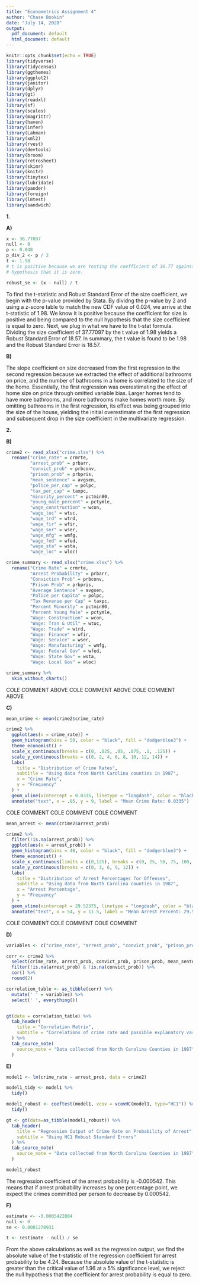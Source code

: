 ```yaml
---
title: "Econometrics Assignment 4"
author: "Chase Bookin"
date: "July 14, 2020"
output:
  pdf_document: default
  html_document: default
---
```


```r
knitr::opts_chunk$set(echo = TRUE)
library(tidyverse)
library(tidycensus)
library(ggthemes)
library(ggplot2)
library(janitor)
library(dplyr)
library(gt)
library(readxl)
library(sf)
library(scales)
library(magrittr)
library(haven)
library(infer)
library(Lahman)
library(xml2)
library(rvest)
library(devtools)
library(broom)
library(retrosheet)
library(skimr)
library(knitr)
library(tinytex)
library(lubridate)
library(pander)
library(foreign)
library(lmtest)
library(sandwich)
```

**1. **  
  
**A) **
```r
x <- 36.77097
null <- 0
p <- 0.048
p_div_2 <- p / 2
t <- 1.98
# t is positive because we are testing the coefficient of 36.77 against the
# hypothesis that it is zero.

robust_se <- (x - null) / t

```
  
To find the t-statistic and Robust Standard Error of the size coefficient, we
begin with the p-value provided by Stata. By dividng the p-value by 2 and using
a z-score table to match the new CDF value of 0.024, we arrive at the
t-statistic of 1.98. We know it is positive because the coefficient for size is
positive and being compared to the null hypothesis that the size coefficient is
equal to zero. Next, we plug in what we have to the t-stat formula. Dividing the
size coefficient of 37.77097 by the t value of 1.98 yields a Robust Standard
Error of 18.57. In summary, the t value is found to be 1.98 and the Robust
Standard Error is 18.57.

**B) **  

The slope coefficient on size decreased from the first regression to the second
regression because we extracted the effect of additional bathrooms on price, and
the number of bathrooms in a home is correlated to the size of the home.
Essentially, the first regression was overestimating the effect of home size on
price through omitted variable bias. Larger homes tend to have more bathrooms,
and more bathrooms make homes worth more. By omitting bathrooms in the first
regression, its effect was being grouped into the size of the house, yielding
the initial overestimate of the first regression and subsequent drop in the size
coefficient in the multivariate regression.  
  
**2. **  
  
**B) **  

```r
crime2 <- read_xlsx("crime.xlsx") %>% 
  rename("crime_rate" = crmrte,
         "arrest_prob" = prbarr,
         "convict_prob" = prbconv,
         "prison_prob" = prbpris,
         "mean_sentence" = avgsen,
         "police_per_cap" = polpc,
         "tax_per_cap" = taxpc,
         "minority_percent" = pctmin80,
         "young_male_percent" = pctymle,
         "wage_construction" = wcon,
         "wage_tuc" = wtuc,
         "wage_trd" = wtrd,
         "wage_fir" = wfir,
         "wage_ser" = wser,
         "wage_mfg" = wmfg,
         "wage_fed" = wfed,
         "wage_sta" = wsta,
         "wage_loc" = wloc)

crime_summary <- read_xlsx("crime.xlsx") %>% 
  rename("Crime Rate" = crmrte,
         "Arrest Probability" = prbarr,
         "Conviction Prob" = prbconv,
         "Prison Prob" = prbpris,
         "Average Sentence" = avgsen,
         "Police per Capita" = polpc,
         "Tax Revenue per Cap" = taxpc,
         "Percent Minority" = pctmin80,
         "Percent Young Male" = pctymle,
         "Wage: Construction" = wcon,
         "Wage: Tran & Util" = wtuc,
         "Wage: Trade" = wtrd,
         "Wage: Finance" = wfir,
         "Wage: Service" = wser,
         "Wage: Manufacturing" = wmfg,
         "Wage: Federal Gov" = wfed,
         "Wage: State Gov" = wsta,
         "Wage: Local Gov" = wloc)

crime_summary %>% 
  skim_without_charts()
```

COLE COMMENT ABOVE
COLE COMMENT ABOVE
COLE COMMENT ABOVE
  
  
**C) **  
```r
  
mean_crime <- mean(crime2$crime_rate)

crime2 %>%
  ggplot(aes(x = crime_rate)) +
  geom_histogram(bins = 50, color = "black", fill = "dodgerblue3") +
  theme_economist() +
  scale_x_continuous(breaks = c(0, .025, .05, .075, .1, .125)) +
  scale_y_continuous(breaks = c(0, 2, 4, 6, 8, 10, 12, 14)) +
  labs(
    title = "Distribution of Crime Rates",
    subtitle = "Using data from North Carolina counties in 1987",
    x = "Crime Rate",
    y = "Frequency"
  ) +
  geom_vline(xintercept = 0.0335, linetype = "longdash", color = "black") +
  annotate("text", x = .05, y = 9, label = "Mean Crime Rate: 0.0335")
```
COLE COMMENT
COLE COMMENT
COLE COMMENT

```r
mean_arrest <- mean(crime2$arrest_prob)

crime2 %>%
  filter(!is.na(arrest_prob)) %>% 
  ggplot(aes(x = arrest_prob)) +
  geom_histogram(bins = 40, color = "black", fill = "dodgerblue3") +
  theme_economist() +
  scale_x_continuous(limits = c(0,125), breaks = c(0, 25, 50, 75, 100, 125)) +
  scale_y_continuous(breaks = c(0, 3, 6, 9, 12)) +
  labs(
    title = "Distribution of Arrest Percentages for Offenses",
    subtitle = "Using data from North Carolina counties in 1987",
    x = "Arrest Percentage",
    y = "Frequency"
  ) +
  geom_vline(xintercept = 29.52375, linetype = "longdash", color = "black") +
  annotate("text", x = 54, y = 11.5, label = "Mean Arrest Percent: 29.52%")
```

COLE COMMENT
COLE COMMENT
COLE COMMENT  

**D) **
```r

variables <- c("crime_rate", "arrest_prob", "convict_prob", "prison_prob", "mean_sentence", "police_per_cap")

corr <- crime2 %>% 
  select(crime_rate, arrest_prob, convict_prob, prison_prob, mean_sentence, police_per_cap) %>% 
  filter(!is.na(arrest_prob) & !is.na(convict_prob)) %>% 
  cor() %>% 
  round(2)

correlation_table <- as_tibble(corr) %>% 
  mutate(' ' = variables) %>% 
  select(' ', everything())


gt(data = correlation_table) %>% 
  tab_header(
    title = "Correlation Matrix",
    subtitle = "Correlations of crime rate and possible explanatory variables"
  ) %>% 
  tab_source_note(
    source_note = "Data collected from North Carolina Counties in 1987"
  )

```

**E) **

```r
model1 <- lm(crime_rate ~ arrest_prob, data = crime2)

model1_tidy <- model1 %>%
  tidy()

model1_robust <- coeftest(model1, vcov = vcovHC(model1, type="HC1")) %>% 
  tidy()

gt <- gt(data=as_tibble(model1_robust)) %>% 
  tab_header(
    title = "Regression Output of Crime Rate on Probability of Arrest",
    subtitle = "Using HC1 Robust Standard Errors"
  ) %>% 
  tab_source_note(
    source_note = "Data collected from North Carolina Counties in 1987"
  )

model1_robust

```
  
The regression coefficient of the arrest probability is -0.000542. This means that if arrest probability increases by one percentage point, we expect the crimes committed per person to decrease by 0.000542.
  
    
**F) **

```r
estimate <- -0.0005422804
null <- 0
se <- 0.0001278931

t <- (estimate - null) / se
```
  
From the above calculations as well as the regression output, we find the absolute value of the t-statistic of the regression coefficient for arrest probability to be 4.24. Because the absolute value of the t-statistic is greater than the critical value of 1.96 at a 5% significance level, we reject the null hypothesis that the coefficient for arrest probability is equal to zero.

